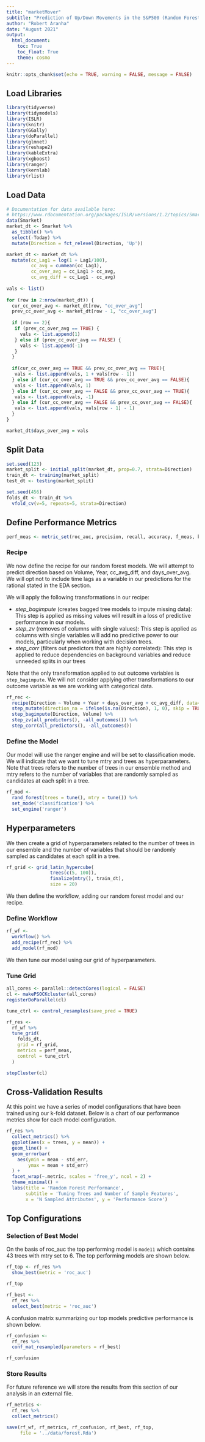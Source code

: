 ```yaml
---
title: "marketMover"
subtitle: "Prediction of Up/Down Movements in the S&P500 (Random Forest)"
author: "Robert Aranha"
date: "August 2021"
output: 
  html_document:
    toc: True
    toc_float: True
    theme: cosmo
---
```


```r
knitr::opts_chunk$set(echo = TRUE, warning = FALSE, message = FALSE)
```

## Load Libraries

```r
library(tidyverse)
library(tidymodels)
library(ISLR)
library(knitr)
library(GGally)
library(doParallel)
library(glmnet)
library(reshape2)
library(kableExtra)
library(xgboost)
library(ranger)
library(kernlab)
library(rlist)
```

## Load Data

```r
# Documentation for data available here:
# https://www.rdocumentation.org/packages/ISLR/versions/1.2/topics/Smarket
data(Smarket)
market_dt <- Smarket %>%
  as_tibble() %>%
  select(-Today) %>%
  mutate(Direction = fct_relevel(Direction, 'Up'))

market_dt <- market_dt %>%
  mutate(cc_Lag1 = log(1 + Lag1/100),
         cc_avg = cummean(cc_Lag1),
         cc_over_avg = cc_Lag1 > cc_avg,
         cc_avg_diff = cc_Lag1 - cc_avg)
 
vals <- list()
 
for (row in 2:nrow(market_dt)) {
  cur_cc_over_avg <- market_dt[row, "cc_over_avg"]
  prev_cc_over_avg <- market_dt[row - 1, "cc_over_avg"]
  
  if (row == 2){
   if (prev_cc_over_avg == TRUE) {
     vals <- list.append(1)
   } else if (prev_cc_over_avg == FALSE) {
     vals <- list.append(-1)
   }
  }
  
  if(cur_cc_over_avg == TRUE && prev_cc_over_avg == TRUE){
   vals <- list.append(vals, 1 + vals[row - 1])
  } else if (cur_cc_over_avg == TRUE && prev_cc_over_avg == FALSE){
   vals <- list.append(vals, 1)   
  } else if (cur_cc_over_avg == FALSE && prev_cc_over_avg == TRUE){
   vals <- list.append(vals, -1)   
  } else if (cur_cc_over_avg == FALSE && prev_cc_over_avg == FALSE){
   vals <- list.append(vals, vals[row - 1] - 1)   
  }
}

market_dt$days_over_avg = vals
```

## Split Data

```r
set.seed(123)
market_split <- initial_split(market_dt, prop=0.7, strata=Direction)
train_dt <- training(market_split)
test_dt <- testing(market_split)

set.seed(456)
folds_dt <- train_dt %>%
  vfold_cv(v=5, repeats=5, strata=Direction)
```

## Define Performance Metrics

```r
perf_meas <- metric_set(roc_auc, precision, recall, accuracy, f_meas, kap)
```

### Recipe

We now define the recipe for our random forest models. We will attempt to predict direction based on Volume, Year, cc_avg_diff, and days_over_avg. We will opt not to include time lags as a variable in our predictions for the rational stated in the EDA section.

We will apply the following transformations in our recipe:

+ *step_bagimpute* (creates bagged tree models to impute missing data): This step is applied as missing values will result in a loss of predictive performance in our models.
+ *step_zv* (removes of columns with single values): This step is applied as columns with single variables will add no predictive power to our models, particularly when working with decision trees.
+ *step_corr* (filters out predictors that are highly correlated):  This step is applied to reduce dependencies on background variables and reduce unneeded splits in our trees

Note that the only transformation applied to out outcome variables is ``step_bagimpute``. We will not consider applying other transformations to our outcome variable as we are working with categorical data. 

```r
rf_rec <- 
  recipe(Direction ~ Volume + Year + days_over_avg + cc_avg_diff, data=train_dt) %>%
  step_mutate(direction_na = ifelse(is.na(Direction), 1, 0), skip = TRUE)%>%
  step_bagimpute(Direction, Volume) %>%
  step_zv(all_predictors(), -all_outcomes()) %>%
  step_corr(all_predictors(), -all_outcomes())
```

### Define the Model

Our model will use the ranger engine and will be set to classification mode. We will indicate that we want to tune mtry and trees as hyperparameters. Note that trees refers to the number of trees in our ensemble method and mtry refers to the number of variables that are randomly sampled as candidates at each split in a tree.

```r
rf_mod <- 
  rand_forest(trees = tune(), mtry = tune()) %>%
  set_mode('classification') %>%
  set_engine('ranger')
```

## Hyperparameters

We then create a grid of hyperparameters related to the number of trees in our ensemble and the number of variables that should be randomly sampled as candidates at each split in a tree.

```r
rf_grid <- grid_latin_hypercube(
                trees(c(5, 100)),
                finalize(mtry(), train_dt),
                size = 20)
```

We then define the workflow, adding our random forest model and our recipe.

### Define Workflow
```r
rf_wf <- 
  workflow() %>%
  add_recipe(rf_rec) %>%
  add_model(rf_mod)
```

We then tune our model using our grid of hyperparameters.

### Tune Grid

```r
all_cores <- parallel::detectCores(logical = FALSE)
cl <- makePSOCKcluster(all_cores)
registerDoParallel(cl)
```

```r
tune_ctrl <- control_resamples(save_pred = TRUE)

rf_res <-
  rf_wf %>%
  tune_grid(
    folds_dt, 
    grid = rf_grid,
    metrics = perf_meas, 
    control = tune_ctrl
  )
```

```r
stopCluster(cl)
```

## Cross-Validation Results

At this point we have a series of model configurations that have been trained using our k-fold dataset. Below is a chart of our performance metrics show for each model configuration.

```r
rf_res %>%
  collect_metrics() %>%
  ggplot(aes(x = trees, y = mean)) +
  geom_line() +
  geom_errorbar(
    aes(ymin = mean - std_err,
        ymax = mean + std_err)
  ) +
  facet_wrap(~.metric, scales = 'free_y', ncol = 2) +
  theme_minimal() + 
  labs(title = 'Random Forest Performance', 
       subtitle = 'Tuning Trees and Number of Sample Features', 
       x = 'N Sampled Attributes', y = 'Performance Score')
```


## Top Configurations

### Selection of Best Model

On the basis of roc_auc the top performing model is ``mode11`` which contains 43 trees with mtry set to 6. The top performing models are shown below.

```r
rf_top <- rf_res %>%
  show_best(metric = 'roc_auc')

rf_top
```

```r
rf_best <- 
  rf_res %>%
  select_best(metric = 'roc_auc')
```

A confusion matrix summarizing our top models predictive performance is shown below.

```r
rf_confusion <-
  rf_res %>%
  conf_mat_resampled(parameters = rf_best)

rf_confusion
```

### Store Results

For future reference we will store the results from this section of our analysis in an external file.

```r
rf_metrics <-
  rf_res %>%
  collect_metrics()
```

```r
save(rf_wf, rf_metrics, rf_confusion, rf_best, rf_top,
     file = '../data/forest.Rda')
```
